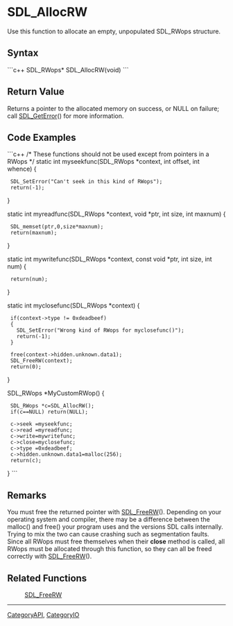 <!-- pragma section-numbers off -->
<!-- pragma camelcase off -->

= SDL_AllocRW =
Use this function to allocate an empty, unpopulated SDL_RWops structure.


== Syntax ==
```c++
SDL_RWops* SDL_AllocRW(void)
```

== Return Value ==
Returns a pointer to the allocated memory on success, or NULL on failure; call [[SDL_GetError]]() for more information.

== Code Examples ==
```c++
/* These functions should not be used except from pointers in a RWops */
static int myseekfunc(SDL_RWops *context, int offset, int whence)
{
  SDL_SetError("Can't seek in this kind of RWops");
  return(-1);
}

static int myreadfunc(SDL_RWops *context, void *ptr, int size, int maxnum)
{
  SDL_memset(ptr,0,size*maxnum);
  return(maxnum);
}

static int mywritefunc(SDL_RWops *context, const void *ptr, int size, int num)
{
  return(num);
}

static int myclosefunc(SDL_RWops *context)
{
  if(context->type != 0xdeadbeef)
  {
    SDL_SetError("Wrong kind of RWops for myclosefunc()");
    return(-1);
  }

  free(context->hidden.unknown.data1);
  SDL_FreeRW(context);
  return(0);
}

SDL_RWops *MyCustomRWop()
{
  SDL_RWops *c=SDL_AllocRW();
  if(c==NULL) return(NULL);

  c->seek =myseekfunc;
  c->read =myreadfunc;
  c->write=mywritefunc;
  c->close=myclosefunc;
  c->type =0xdeadbeef;
  c->hidden.unknown.data1=malloc(256);
  return(c);
}
```

== Remarks ==
You must free the returned pointer with [[SDL_FreeRW]](). Depending on your operating system and compiler, there may be a difference between the malloc() and free() your program uses and the versions SDL calls internally. Trying to mix the two can cause crashing such as segmentation faults. Since all RWops must free themselves when their '''close''' method is called, all RWops must be allocated through this function, so they can all be freed correctly with [[SDL_FreeRW]]().

== Related Functions ==
:[[SDL_FreeRW]]

----
[[CategoryAPI]], [[CategoryIO]]
